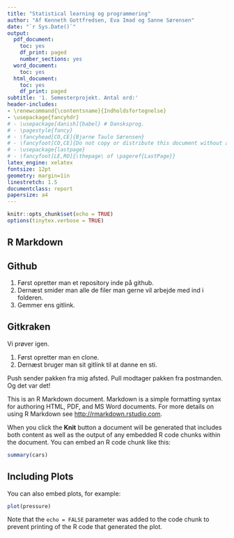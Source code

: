 ```yaml
---
title: "Statistical learning og programmering"
author: "Af Kenneth Gottfredsen, Eva Imad og Sanne Sørensen"
date: "`r Sys.Date()`"
output:
  pdf_document:
    toc: yes
    df_print: paged
    number_sections: yes
  word_document:
    toc: yes
  html_document:
    toc: yes
    df_print: paged
subtitle: '1. Semesterprojekt. Antal ord:'
header-includes:
- \renewcommand{\contentsname}{Indholdsfortegnelse}  
- \usepackage{fancyhdr}
# - \usepackage[danish]{babel} # Dansksprog. 
# - \pagestyle{fancy}
# - \fancyhead[CO,CE]{Bjarne Taulo Sørensen}
# - \fancyfoot[CO,CE]{Do not copy or distribute this document without author's consent}
# - \usepackage{lastpage}
# - \fancyfoot[LE,RO]{\thepage\ of \pageref{LastPage}}
latex_engine: xelatex
fontsize: 12pt
geometry: margin=1in
linestretch: 1.5
documentclass: report
papersize: a4
---
```


```r
knitr::opts_chunk$set(echo = TRUE)
options(tinytex.verbose = TRUE)
```

## R Markdown

## Github

1. Først opretter man et repository inde på github.
2. Dernæst smider man alle de filer man gerne vil arbejde med ind i folderen. 
3. Gemmer ens gitlink.

## Gitkraken 

Vi prøver igen.  

1. Først opretter man en clone. 
2. Dernæst bruger man sit gitlink til at danne en sti.

Push sender pakken fra mig afsted. Pull modtager pakken fra postmanden. Og det var det!

This is an R Markdown document. Markdown is a simple formatting syntax for authoring HTML, PDF, and MS Word documents. For more details on using R Markdown see <http://rmarkdown.rstudio.com>.

When you click the **Knit** button a document will be generated that includes both content as well as the output of any embedded R code chunks within the document. You can embed an R code chunk like this:

```r
summary(cars)
```

## Including Plots

You can also embed plots, for example:

```r
plot(pressure)
```

Note that the `echo = FALSE` parameter was added to the code chunk to prevent printing of the R code that generated the plot.
